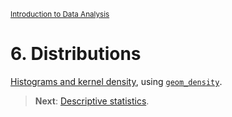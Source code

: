 <style>@import url(style.css);</style>
<small>[Introduction to Data Analysis](index.html)</small>

# 6. Distributions

[Histograms and kernel density](http://flowingdata.com/2012/05/15/how-to-visualize-and-compare-distributions/), using [`geom_density`](http://www.ling.upenn.edu/~joseff/avml2012/#Section_1.5.4.3).

> __Next__: [Descriptive statistics](61_descr.html).
